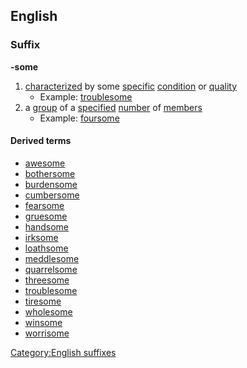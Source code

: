 ==English==
===Suffix===
'''-some'''

# [[characterized]] by some [[specific]] [[condition]] or [[quality]]
#*Example: [[troublesome]]
# a [[group]] of a [[specified]] [[number]] of [[member]]s
#*Example: [[foursome]]

====Derived terms====
*[[awesome]]
*[[bothersome]]
*[[burdensome]]
*[[cumbersome]]
*[[fearsome]]
*[[gruesome]]
*[[handsome]]
*[[irksome]]
*[[loathsome]]
*[[meddlesome]]
*[[quarrelsome]]
*[[threesome]]
*[[troublesome]]
*[[tiresome]]
*[[wholesome]]
*[[winsome]]
*[[worrisome]]
[[Category:English suffixes]]
